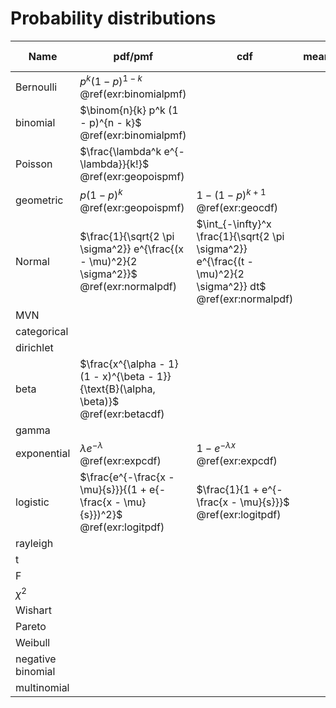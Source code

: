 # Probability distributions

Name | pdf/pmf | cdf | mean | variance | Use in R | relationships
------------- | ------------- | --- | --- | --- | --- | --- 
Bernoulli | $p^k (1 - p)^{1 - k}$ <br> \@ref(exr:binomialpmf) | | | | | 
binomial | $\binom{n}{k} p^k (1 - p)^{n - k}$ <br> \@ref(exr:binomialpmf) | | | | | 
Poisson | $\frac{\lambda^k e^{-\lambda}}{k!}$ <br> \@ref(exr:geopoispmf) | | | | | 
geometric | $p(1-p)^k$ <br> \@ref(exr:geopoispmf) | $1 - (1-p)^{k + 1}$ <br> \@ref(exr:geocdf)| | | | 
Normal | $\frac{1}{\sqrt{2 \pi \sigma^2}} e^{\frac{(x - \mu)^2}{2 \sigma^2}}$ <br> \@ref(exr:normalpdf)| $\int_{-\infty}^x \frac{1}{\sqrt{2 \pi \sigma^2}} e^{\frac{(t - \mu)^2}{2 \sigma^2}} dt$ <br> \@ref(exr:normalpdf)| | | | 
MVN | | | | 
categorical | | | | | | 
dirichlet |  | | | | | 
beta | $\frac{x^{\alpha - 1} (1 - x)^{\beta - 1}}{\text{B}(\alpha, \beta)}$ \@ref(exr:betacdf) | | | | | 
gamma |  | | | | | 
exponential | $\lambda e^{-\lambda}$ <br> \@ref(exr:expcdf)| $1 - e^{-\lambda x}$ <br> \@ref(exr:expcdf) | | | | 
logistic | $\frac{e^{-\frac{x - \mu}{s}}}{(1 + e{-\frac{x - \mu}{s}})^2}$ <br> \@ref(exr:logitpdf) | $\frac{1}{1 + e^{-\frac{x - \mu}{s}}}$ <br> \@ref(exr:logitpdf) | | | | 
rayleigh |  | | | | | 
t | | | | | | 
F |  | | | | |
$\chi^2$ |  | | | | | 
Wishart |  | | | | | 
Pareto |  | | | | |
Weibull |  | | | | | 
negative binomial |  | | | | | 
multinomial |  | | | | | 


